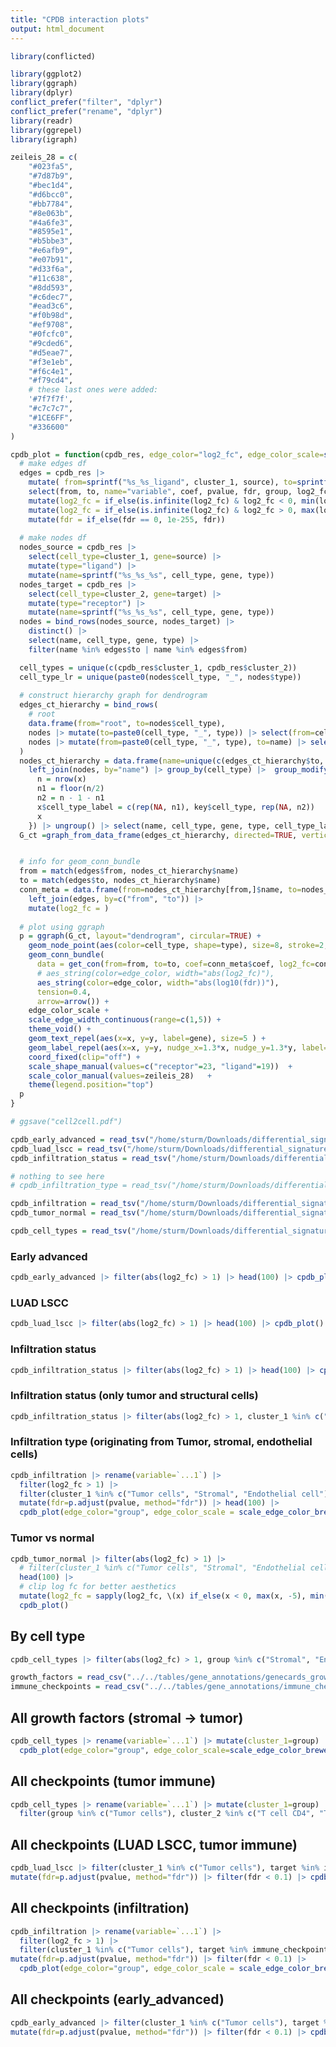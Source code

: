 ```yaml
---
title: "CPDB interaction plots"
output: html_document
---
```


```r
library(conflicted)

library(ggplot2)
library(ggraph)
library(dplyr)
conflict_prefer("filter", "dplyr")
conflict_prefer("rename", "dplyr")
library(readr)
library(ggrepel)
library(igraph)
```

```r
zeileis_28 = c(
    "#023fa5",
    "#7d87b9",
    "#bec1d4",
    "#d6bcc0",
    "#bb7784",
    "#8e063b",
    "#4a6fe3",
    "#8595e1",
    "#b5bbe3",
    "#e6afb9",
    "#e07b91",
    "#d33f6a",
    "#11c638",
    "#8dd593",
    "#c6dec7",
    "#ead3c6",
    "#f0b98d",
    "#ef9708",
    "#0fcfc0",
    "#9cded6",
    "#d5eae7",
    "#f3e1eb",
    "#f6c4e1",
    "#f79cd4",
    # these last ones were added:
    '#7f7f7f',
    "#c7c7c7",
    "#1CE6FF",
    "#336600"
)

```


```r
cpdb_plot = function(cpdb_res, edge_color="log2_fc", edge_color_scale=scale_edge_color_distiller(palette="RdBu", limits=c(-1,1) * max(abs(conn_meta$log2_fc)))) {
  # make edges df
  edges = cpdb_res |>
    mutate( from=sprintf("%s_%s_ligand", cluster_1, source), to=sprintf("%s_%s_receptor", cluster_2, target)) |>
    select(from, to, name="variable", coef, pvalue, fdr, group, log2_fc) |>
    mutate(log2_fc = if_else(is.infinite(log2_fc) & log2_fc < 0, min(log2_fc[is.finite(log2_fc)]), log2_fc)) |> 
    mutate(log2_fc = if_else(is.infinite(log2_fc) & log2_fc > 0, max(log2_fc[is.finite(log2_fc)]), log2_fc)) |>
    mutate(fdr = if_else(fdr == 0, 1e-255, fdr))
  
  # make nodes df
  nodes_source = cpdb_res |> 
    select(cell_type=cluster_1, gene=source) |>
    mutate(type="ligand") |>
    mutate(name=sprintf("%s_%s_%s", cell_type, gene, type))
  nodes_target = cpdb_res |> 
    select(cell_type=cluster_2, gene=target) |>
    mutate(type="receptor") |>
    mutate(name=sprintf("%s_%s_%s", cell_type, gene, type))
  nodes = bind_rows(nodes_source, nodes_target) |>
    distinct() |>
    select(name, cell_type, gene, type) |>
    filter(name %in% edges$to | name %in% edges$from)

  cell_types = unique(c(cpdb_res$cluster_1, cpdb_res$cluster_2))
  cell_type_lr = unique(paste0(nodes$cell_type, "_", nodes$type))
  
  # construct hierarchy graph for dendrogram
  edges_ct_hierarchy = bind_rows(
    # root
    data.frame(from="root", to=nodes$cell_type),
    nodes |> mutate(to=paste0(cell_type, "_", type)) |> select(from=cell_type, to) |> distinct(),
    nodes |> mutate(from=paste0(cell_type, "_", type), to=name) |> select(from, to)
  )
  nodes_ct_hierarchy = data.frame(name=unique(c(edges_ct_hierarchy$to, edges_ct_hierarchy$from))) |> 
    left_join(nodes, by="name") |> group_by(cell_type) |>  group_modify(function(x, key) { 
      n = nrow(x)
      n1 = floor(n/2)
      n2 = n - 1 - n1
      x$cell_type_label = c(rep(NA, n1), key$cell_type, rep(NA, n2))
      x
    }) |> ungroup() |> select(name, cell_type, gene, type, cell_type_label)
  G_ct =graph_from_data_frame(edges_ct_hierarchy, directed=TRUE, vertices=nodes_ct_hierarchy)


  # info for geom_conn_bundle
  from = match(edges$from, nodes_ct_hierarchy$name)
  to = match(edges$to, nodes_ct_hierarchy$name)
  conn_meta = data.frame(from=nodes_ct_hierarchy[from,]$name, to=nodes_ct_hierarchy[to,]$name) |>
    left_join(edges, by=c("from", "to")) |> 
    mutate(log2_fc = )
  
  # plot using ggraph
  p = ggraph(G_ct, layout="dendrogram", circular=TRUE) + 
    geom_node_point(aes(color=cell_type, shape=type), size=8, stroke=2, fill="white") + 
    geom_conn_bundle(
      data = get_con(from=from, to=to, coef=conn_meta$coef, log2_fc=conn_meta$log2_fc, pvalue=conn_meta$pvalue, group=conn_meta$group, fdr=conn_meta$fdr),
      # aes_string(color=edge_color, width="abs(log2_fc)"),
      aes_string(color=edge_color, width="abs(log10(fdr))"),
      tension=0.4,
      arrow=arrow()) +
    edge_color_scale + 
    scale_edge_width_continuous(range=c(1,5)) + 
    theme_void() + 
    geom_text_repel(aes(x=x, y=y, label=gene), size=5 ) + 
    geom_label_repel(aes(x=x, y=y, nudge_x=1.3*x, nudge_y=1.3*y, label=cell_type_label), xlim=c(-2, 2), size=8, force=3, alpha=.8) + 
    coord_fixed(clip="off") +
    scale_shape_manual(values=c("receptor"=23, "ligand"=19))  +
    scale_color_manual(values=zeileis_28)   +
    theme(legend.position="top")
  p
}

# ggsave("cell2cell.pdf")
```

```r
cpdb_early_advanced = read_tsv("/home/sturm/Downloads/differential_signature_early_advanced_cpdb.tsv")
cpdb_luad_lscc = read_tsv("/home/sturm/Downloads/differential_signature_luad_lscc_cpdb.tsv")
cpdb_infiltration_status = read_tsv("/home/sturm/Downloads/differential_signature_infiltration_status_cpdb.tsv")

# nothing to see here
# cpdb_infiltration_type = read_tsv("/home/sturm/Downloads/differential_signature_infiltration_type_cpdb.tsv")

cpdb_infiltration = read_tsv("/home/sturm/Downloads/differential_signature_patient_immune_infiltration_cpdb.tsv")
cpdb_tumor_normal = read_tsv("/home/sturm/Downloads/differential_signature_tumor_normal_cpdb.tsv")

cpdb_cell_types = read_tsv("/home/sturm/Downloads/differential_signature_cell_types_cpdb.tsv")
```


### Early advanced
```r
cpdb_early_advanced |> filter(abs(log2_fc) > 1) |> head(100) |> cpdb_plot()
```

### LUAD LSCC
```r
cpdb_luad_lscc |> filter(abs(log2_fc) > 1) |> head(100) |> cpdb_plot()
```

### Infiltration status
```r
cpdb_infiltration_status |> filter(abs(log2_fc) > 1) |> head(100) |> cpdb_plot()
```

### Infiltration status (only tumor and structural cells)
```r
cpdb_infiltration_status |> filter(abs(log2_fc) > 1, cluster_1 %in% c("Tumor cells", "Stromal", "Endothelial cell")) |> head(100) |> cpdb_plot()
```

### Infiltration type (originating from Tumor, stromal, endothelial cells)
```r
cpdb_infiltration |> rename(variable=`...1`) |>
  filter(log2_fc > 1) |> 
  filter(cluster_1 %in% c("Tumor cells", "Stromal", "Endothelial cell"), log2_fc > 1) |>
  mutate(fdr=p.adjust(pvalue, method="fdr")) |> head(100) |>
  cpdb_plot(edge_color="group", edge_color_scale = scale_edge_color_brewer(palette="Set2"))
```

### Tumor vs normal
```r
cpdb_tumor_normal |> filter(abs(log2_fc) > 1) |> 
  # filter(cluster_1 %in% c("Tumor cells", "Stromal", "Endothelial cell")) |> 
  head(100) |>
  # clip log fc for better aesthetics
  mutate(log2_fc = sapply(log2_fc, \(x) if_else(x < 0, max(x, -5), min(x, 5)))) |>
  cpdb_plot()
```


## By cell type
```r
cpdb_cell_types |> filter(abs(log2_fc) > 1, group %in% c("Stromal", "Endothelial cell", "Tumor cells"), cluster_2 %in% c("Stromal", "Endothelial cell", "Tumor cells")) |> head(150) |> rename(variable=`...1`) |> mutate(cluster_1=group) |> cpdb_plot(edge_color="group", edge_color_scale=scale_edge_color_brewer(palette="Set2"))
```

```r
growth_factors = read_csv("../../tables/gene_annotations/genecards_growth_factors.csv", comment = "#")
immune_checkpoints = read_csv("../../tables/gene_annotations/immune_checkpoints.csv", comment="#")
```

## All growth factors (stromal -> tumor)
```r
cpdb_cell_types |> rename(variable=`...1`) |> mutate(cluster_1=group) |> filter(group %in% c("Endothelial cell", "Stromal"), cluster_2 == "Tumor cells", source %in% growth_factors$`Gene Symbol`, log2_fc > 2, fdr < 0.01) |> 
  cpdb_plot(edge_color="group", edge_color_scale=scale_edge_color_brewer(palette="Set2"))
```

## All checkpoints (tumor immune)
```r
cpdb_cell_types |> rename(variable=`...1`) |> mutate(cluster_1=group) |>
  filter(group %in% c("Tumor cells"), cluster_2 %in% c("T cell CD4", "T cell CD8", "T cell regulatory"), target %in% immune_checkpoints$gene_symbol, log2_fc > 2, fdr < 0.1) |> cpdb_plot()
```

## All checkpoints (LUAD LSCC, tumor immune)
```r
cpdb_luad_lscc |> filter(cluster_1 %in% c("Tumor cells"), target %in% immune_checkpoints$gene_symbol) |> 
mutate(fdr=p.adjust(pvalue, method="fdr")) |> filter(fdr < 0.1) |> cpdb_plot()
```

## All checkpoints (infiltration)
```r

cpdb_infiltration |> rename(variable=`...1`) |>
  filter(log2_fc > 1) |> 
  filter(cluster_1 %in% c("Tumor cells"), target %in% immune_checkpoints$gene_symbol) |> 
mutate(fdr=p.adjust(pvalue, method="fdr")) |> filter(fdr < 0.1) |>
  cpdb_plot(edge_color="group", edge_color_scale = scale_edge_color_brewer(palette="Set2"))
```


## All checkpoints (early_advanced)
```r
cpdb_early_advanced |> filter(cluster_1 %in% c("Tumor cells"), target %in% immune_checkpoints$gene_symbol) |> 
mutate(fdr=p.adjust(pvalue, method="fdr")) |> filter(fdr < 0.1) |> cpdb_plot()
```


